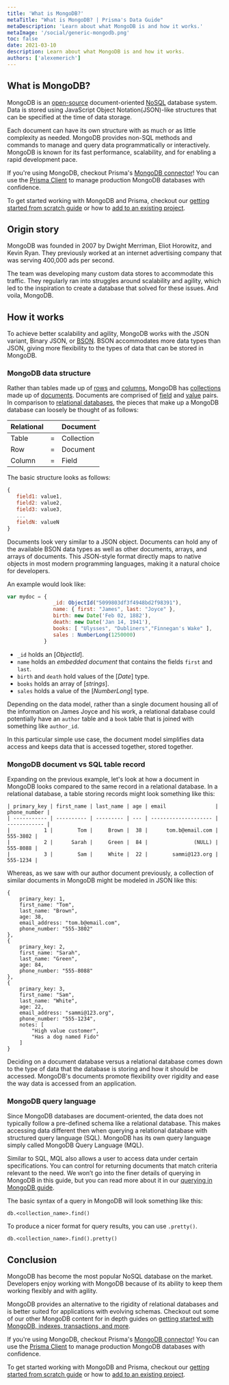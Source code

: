 ```yaml
---
title: 'What is MongoDB?'
metaTitle: "What is MongoDB? | Prisma's Data Guide"
metaDescription: 'Learn about what MongoDB is and how it works.'
metaImage: '/social/generic-mongodb.png'
toc: false
date: 2021-03-10
description: Learn about what MongoDB is and how it works.
authors: ['alexemerich']
---
```


## What is MongoDB?

MongoDB is an [open-source](https://github.com/mongodb/mongo) document-oriented [NoSQL](/intro/database-glossary#nosql) database system. Data is stored using JavaScript Object Notation(JSON)-like structures that can be specified at the time of data storage.

Each document can have its own structure with as much or as little complexity as needed. MongoDB provides non-SQL methods and commands to manage and query data programmatically or interactively. MongoDB is known for its fast performance, scalability, and for enabling a rapid development pace.


If you're using MongoDB, checkout Prisma's [MongoDB connector](https://www.prisma.io/docs/orm/overview/databases/mongodb)! You can use the [Prisma Client](https://www.prisma.io/docs/orm/prisma-client) to manage production MongoDB databases with confidence.

To get started working with MongoDB and Prisma, checkout our [getting started from scratch guide](https://www.prisma.io/docs/getting-started) or how to [add to an existing project](https://www.prisma.io/docs/getting-started/setup-prisma/add-to-existing-project/mongodb-typescript-mongodb).



## Origin story

MongoDB was founded in 2007 by Dwight Merriman, Eliot Horowitz, and Kevin Ryan. They previously worked at an internet advertising company that was serving 400,000 ads per second.

The team was developing many custom data stores to accommodate this traffic. They regularly ran into struggles around scalability and agility, which led to the inspiration to create a database that solved for these issues. And voila, MongoDB.

## How it works

To achieve better scalability and agility, MongoDB works with the JSON variant, Binary JSON, or [BSON](https://www.prisma.io/dataguide/mongodb/mongodb-datatypes). BSON accommodates more data types than JSON, giving more flexibility to the types of data that can be stored in MongoDB.

### MongoDB data structure

Rather than tables made up of [rows](/intro/database-glossary#row) and [columns](/intro/database-glossary#column), MongoDB has [collections](/intro/database-glossary#collection) made up of [documents](/intro/database-glossary#document). Documents are comprised of [field](/intro/database-glossary#field) and [value](/intro/database-glossary#value) pairs. In comparison to [relational databases](/intro/database-glossary#relational-database), the pieces that make up a MongoDB database can loosely be thought of as follows:

| Relational |     | Document   |
| ---------- | --- | ---------- |
| Table      | =   | Collection |
| Row        | =   | Document   |
| Column     | =   | Field      |

The basic structure looks as follows:

```jsx
{
   field1: value1,
   field2: value2,
   field3: value3,
   ...
   fieldN: valueN
}
```

Documents look very similar to a JSON object. Documents can hold any of the available BSON data types as well as other documents, arrays, and arrays of documents. This JSON-style format directly maps to native objects in most modern programming languages, making it a natural choice for developers.

An example would look like:

```jsx
var mydoc = {
               _id: ObjectId("5099803df3f4948bd2f98391"),
               name: { first: "James", last: "Joyce" },
               birth: new Date('Feb 02, 1882'),
               death: new Date('Jan 14, 1941'),
               books: [ "Ulysses", "Dubliners","Finnegan's Wake" ],
               sales : NumberLong(1250000)
            }
```

- `_id` holds an [*ObjectId*].
- `name` holds an _embedded document_ that contains the fields `first` and `last`.
- `birth` and `death` hold values of the [*Date*] type.
- `books` holds an array of [*strings*].
- `sales` holds a value of the [*NumberLong*] type.

Depending on the data model, rather than a single document housing all of the information on James Joyce and his work, a relational database could potentially have an `author` table and a `book` table that is joined with something like `author_id`.

In this particular simple use case, the document model simplifies data access and keeps data that is accessed together, stored together.

### MongoDB document vs SQL table record

Expanding on the previous example, let's look at how a document in MongoDB looks compared to the same record in a relational database. In a relational database, a table storing records might look something like this:

```
| primary_key | first_name | last_name | age | email                | phone_number |
| ----------- | ---------- | --------- | --- | -------------------- | ------------ |
|           1 |        Tom |     Brown |  38 |      tom.b@email.com |     555-3802 |
|           2 |      Sarah |     Green |  84 |               (NULL) |     555-8088 |
|           3 |        Sam |     White |  22 |        sammi@123.org |     555-1234 |
```

Whereas, as we saw with our author document previously, a collection of similar documents in MongoDB might be modeled in JSON like this:

```
{
    primary_key: 1,
    first_name: "Tom",
    last_name: "Brown",
    age: 38,
    email_address: "tom.b@email.com",
    phone_number: "555-3802"
},
{
    primary_key: 2,
    first_name: "Sarah",
    last_name: "Green",
    age: 84,
    phone_number: "555-8088"
},
{
    primary_key: 3,
    first_name: "Sam",
    last_name: "White",
    age: 22,
    email_address: "sammi@123.org",
    phone_number: "555-1234",
    notes: [
        "High value customer",
        "Has a dog named Fido"
    ]
}
```

Deciding on a document database versus a relational database comes down to the type of data that the database is storing and how it should be accessed. MongoDB's documents promote flexibility over rigidity and ease the way data is accessed from an application.

### MongoDB query language

Since MongoDB databases are document-oriented, the data does not typically follow a pre-defined schema like a relational database. This makes accessing data different then when querying a relational database with structured query language (SQL). MongoDB has its own query language simply called MongoDB Query Language (MQL).

Similar to SQL, MQL also allows a user to access data under certain specifications. You can control for returning documents that match criteria relevant to the need. We won’t go into the finer details of querying in MongoDB in this guide, but you can read more about it in our [querying in MongoDB guide](https://www.prisma.io/dataguide/mongodb/querying-documents).

The basic syntax of a query in MongoDB will look something like this:

```
db.<collection_name>.find()
```

To produce a nicer format for query results, you can use `.pretty()`.

```
db.<collection_name>.find().pretty()
```

## Conclusion

MongoDB has become the most popular NoSQL database on the market. Developers enjoy working with MongoDB because of its ability to keep them working flexibly and with agility.

MongoDB provides an alternative to the rigidity of relational databases and is better suited for applications with evolving schemas. Checkout out some of our other MongoDB content for in depth guides on [getting started with MongoDB, indexes, transactions, and more](https://www.prisma.io/dataguide/mongodb).


If you're using MongoDB, checkout Prisma's [MongoDB connector](https://www.prisma.io/docs/orm/overview/databases/mongodb)! You can use the [Prisma Client](https://www.prisma.io/docs/orm/prisma-client) to manage production MongoDB databases with confidence.

To get started working with MongoDB and Prisma, checkout our [getting started from scratch guide](https://www.prisma.io/docs/getting-started) or how to [add to an existing project](https://www.prisma.io/docs/getting-started/setup-prisma/add-to-existing-project/mongodb-typescript-mongodb).

